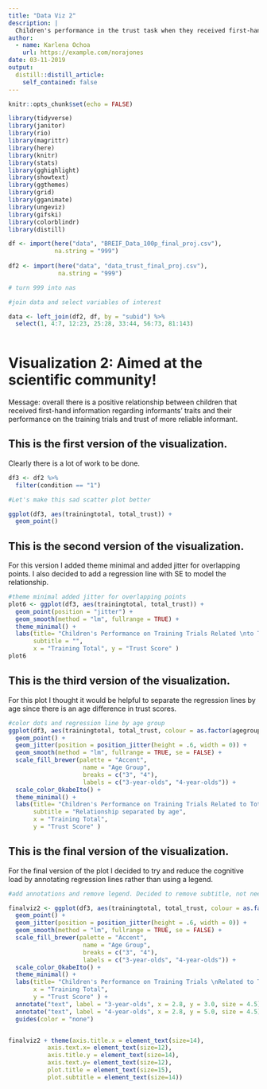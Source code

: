 ```yaml
---
title: "Data Viz 2"
description: |
  Children's performance in the trust task when they received first-hand information.
author:
  - name: Karlena Ochoa 
    url: https://example.com/norajones
date: 03-11-2019
output:
  distill::distill_article:
    self_contained: false
---
```


```r
knitr::opts_chunk$set(echo = FALSE)
```

```r

library(tidyverse)
library(janitor)
library(rio)
library(magrittr)
library(here)
library(knitr)
library(stats)
library(gghighlight)
library(showtext)
library(ggthemes)
library(grid)
library(gganimate)
library(ungeviz)
library(gifski)
library(colorblindr)
library(distill)

```


```r

df <- import(here("data", "BREIF_Data_100p_final_proj.csv"),
             na.string = "999")
             
df2 <- import(here("data", "data_trust_final_proj.csv"),
              na.string = "999")

# turn 999 into nas

#join data and select variables of interest 

data <- left_join(df2, df, by = "subid") %>% 
  select(1, 4:7, 12:23, 25:28, 33:44, 56:73, 81:143)
  
```

# Visualization 2: Aimed at the scientific community!

Message: overall there is a positive relationship between children that received first-hand information regarding informants' traits and their performance on the training trials and trust of more reliable informant.

## This is the first version of the visualization. 

Clearly there is a lot of work to be done. 

```r
df3 <- df2 %>% 
  filter(condition == "1") 

#Let's make this sad scatter plot better

ggplot(df3, aes(trainingtotal, total_trust)) +
  geom_point()

```

## This is the second version of the visualization. 

For this version I added theme minimal and added jitter for overlapping points. I also decided to add a regression line with SE to model the relationship. 

```r
#theme minimal added jitter for overlapping points 
plot6 <- ggplot(df3, aes(trainingtotal, total_trust)) +
  geom_point(position = "jitter") +
  geom_smooth(method = "lm", fullrange = TRUE) +
  theme_minimal() +
  labs(title= "Children's Performance on Training Trials Related \nto Total Trust of Reliable Informant", 
       subtitle = "", 
       x = "Training Total", y = "Trust Score" )
plot6
```

## This is the third version of the visualization. 

For this plot I thought it would be helpful to separate the regression lines by age since there is an age difference in trust scores. 

```r

#color dots and regression line by age group 
ggplot(df3, aes(trainingtotal, total_trust, colour = as.factor(agegroup.x))) +
  geom_point() +
  geom_jitter(position = position_jitter(height = .6, width = 0)) +
  geom_smooth(method = "lm", fullrange = TRUE, se = FALSE) +
  scale_fill_brewer(palette = "Accent",
                     name = "Age Group",
                     breaks = c("3", "4"),
                     labels = c("3-year-olds", "4-year-olds")) +
  scale_color_OkabeIto() +
  theme_minimal() +
  labs(title= "Children's Performance on Training Trials Related to Total \nTrust of Reliable Informant", 
       subtitle = "Relationship separated by age", 
       x = "Training Total",
       y = "Trust Score" )

```


## This is the final version of the visualization. 

For the final version of the plot I decided to try and reduce the cognitive load by annotating regression lines rather than using a legend. 


```r

#add annotations and remove legend. Decided to remove subtitle, not needed (too much text) 

finalviz2 <- ggplot(df3, aes(trainingtotal, total_trust, colour = as.factor(agegroup.x))) +
  geom_point() +
  geom_jitter(position = position_jitter(height = .6, width = 0)) +
  geom_smooth(method = "lm", fullrange = TRUE, se = FALSE) +
  scale_fill_brewer(palette = "Accent",
                     name = "Age Group",
                     breaks = c("3", "4"),
                     labels = c("3-year-olds", "4-year-olds")) +
  scale_color_OkabeIto() +
  theme_minimal() +
  labs(title= "Children's Performance on Training Trials \nRelated to Total Trust of Reliable Informant", 
       x = "Training Total",
       y = "Trust Score" ) +
  annotate("text", label = "3-year-olds", x = 2.8, y = 3.0, size = 4.5) +
  annotate("text", label = "4-year-olds", x = 2.8, y = 5.0, size = 4.5) +
  guides(color = "none")


finalviz2 + theme(axis.title.x = element_text(size=14),
           axis.text.x= element_text(size=12),
           axis.title.y = element_text(size=14),
           axis.text.y= element_text(size=12),
           plot.title = element_text(size=15),
           plot.subtitle = element_text(size=14))

```


